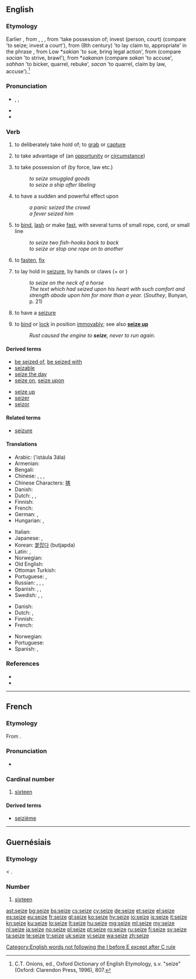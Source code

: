 ==English==

===Etymology===
Earlier {{term|seise|lang=en}}, from {{etyl|enm}} {{term|seisen|lang=enm}}, {{term|sesen|lang=enm}}, {{term|saisen|lang=enm}}, from {{etyl|fro}} {{term|seisir|lang=fro}} 'take possession of; invest (person, court) (compare {{etyl|fr|-}} {{term|saisir|lang=fr}} 'to seize; invest a court'), from {{etyl|ML.}} {{term|sacire|sacīre|lang=la}} (8th century) 'to lay claim to, appropriate' in the phrase {{term||ad propriam sacire}}, from Low {{etyl|frk}} *''sakian'' 'to sue, bring legal action', from {{proto|Germanic|sakōnan}} (compare {{etyl|ang|-}} ''sacian'' 'to strive, brawl'), from *''sakanan'' (compare {{etyl|osx|-}} ''sakan'' 'to accuse', {{etyl|goh|-}} ''sahhan'' 'to bicker, quarrel, rebuke', {{etyl|ang|-}} ''sacan'' 'to quarrel, claim by law, accuse').<ref>C.T. Onions, ed., Oxford Dictionary of English Etymology, s.v. "seize" (Oxford: Clarendon Press, 1996), 807.</ref>

===Pronunciation===
* {{enPR|sēz}}, {{IPA|/siːz/}}, {{X-SAMPA|/si:z/}}
* {{audio|en-us-seize.ogg|Audio (US)}}
* {{homophones|seas|sees}}

===Verb===
{{en-verb|seiz|ing}}

# {{transitive}} to deliberately take hold of; to [[grab]] or [[capture]]
# {{transitive}} to take advantage of (an [[opportunity]] or [[circumstance]])
# {{transitive}} to take possession of (by force, law etc.)
#: ''to seize smuggled goods''
#: ''to seize a ship after libeling''
# {{transitive}} to have a sudden and powerful effect upon
#: ''a panic seized the crowd''
#: ''a fever seized him''
# {{transitive|nautical}} to [[bind]], [[lash]] or make [[fast]], with several turns of small rope, cord, or small line
#: ''to seize two fish-hooks back to back''
#: ''to seize or stop one rope on to another''
# {{transitive|obsolete}} to [[fasten]], [[fix]]
# {{intransitive}} to lay hold in [[seizure]], by hands or claws (+ {{term|on|lang=en}} or {{term|upon|lang=en}})
#: ''to seize on the neck of a horse''
#: ''The text which had seized upon his heart with such comfort and strength abode upon him for more than a year.'' (''Southey'', Bunyan, p. 21)
# {{intransitive}} to have a [[seizure]]
# {{intransitive}} to [[bind]] or [[lock]] in position [[immovably]]; see also '''[[seize up]]'''
#: ''Rust caused the engine to '''seize''', never to run again.''

====Derived terms====
{{top2}}
* [[be seized of]], [[be seized with]]
* [[seizable]]
* [[seize the day]]
* [[seize on]], [[seize upon]]
{{mid2}}
* [[seize up]]
* [[seizer]]
* [[seizor]]
{{bottom}}

====Related terms====
* [[seizure]]

====Translations====
{{trans-top|grab}}
* Arabic: {{Arab|[[استولى على]]}} (’istáula 3ála)
* Armenian: {{t|hy|գրավել|tr=gravel}}
* Bengali: {{t-|bn|ধরা|sc=Beng|xs=Bengali}}
* Chinese: {{t|cmn|捕抓|tr=bǔzhuā|sc=Hans}}, {{t|cmn|攫取|tr=juéqǔ|sc=Hans}}, {{t-|cmn|捉|tr=zhuō|sc=Hans}}, {{t-|cmn|攫|tr=jué|sc=Hans}}
* Chinese Characters: [[揢]]
* Danish: {{t-|da|gribe}}
* Dutch: {{t+|nl|grijpen}}, {{t+|nl|vangen}}, {{t+|nl|pakken}}
* Finnish: {{t+|fi|tarttua}}
* French: {{t+|fr|saisir}}
* German: {{t|de|ergreifen}}, {{t|de|fassen}}
* Hungarian: {{t+|hu|megfog}}, {{t+|hu|megragad}}
{{trans-mid}}
* Italian: {{t+|it|prendere}}
* Japanese: {{t|ja|捉える|tr=とらえる, toraeru}}, {{t-|ja|つかむ|tr=tsukamu}}
* Korean: [[붙잡다]] (butjapda)
* Latin: {{t-|la|capere}}, {{t|la|possideo}}
* Norwegian: {{t-|no|gripe}}
* Old English: {{t-|ang|niman|xs=Old English}}
* Ottoman Turkish: {{tø|ota|استولى على|tr=istevli ele|sc=ota-Arab}}
* Portuguese: {{t+|pt|agarrar}}, {{t+|pt|capturar}}
* Russian: {{t|ru|захватывать|tr=zaxvátyvat’}} {{impf}}, {{t|ru|захватить|tr=zaxvatít’}} {{pf.}}, {{t|ru|схватывать|tr=sxvátyvat’}} {{impf}}, {{t|ru|схватить|tr=sxvatít’}} {{pf.}}
* Spanish: {{t+|es|agarrar}}, {{t|es|apoderarse de}}, {{t|es|apresar}}
* Swedish: {{t+|sv|gripa}}, {{t+|sv|fånga}}, {{t|sv|tillskansa}}
{{trans-bottom}}

{{trans-top|take advantage}}
* Danish: {{t-|da|gribe}}
* Dutch: {{t+|nl|grijpen}}, {{t+|nl|aangrijpen}}
* Finnish: {{t+|fi|tarttua}} {{t+|fi|tilaisuus|alt=tilaisuuteen}}
* French: {{t+|fr|saisir}}
{{trans-mid}}
* Norwegian: {{t-|no|gripe}}
* Portuguese: {{t|pt|aproveitar}}
* Spanish: {{t|es|tomar}}, {{t|es|aprovechar|alt=aprovercharse de}}
{{trans-bottom}}

===References===
<references/>
* {{R:Century 1911}}
* {{R:OED Online|code=174979}}

[[Category:English words not following the I before E except after C rule]]

----

==French==
{{cardinalbox|fr|15|16|17|quinze|dix-sept|ord=seizième|wplink=Seize}}

===Etymology===
From {{etyl|la|fr}} {{term|sedecim|sēdecim|lang=la}}.

===Pronunciation===
* {{audio|Fr-seize.ogg|audio}}

===Cardinal number===
{{head|fr|cardinal number}}

# [[sixteen]]

====Derived terms====
* [[seizième]]

----

==Guernésiais==

===Etymology===
{{etyl|fro|roa-grn}} {{term|seize|lang=fro}} < {{etyl|la|roa-grn}} {{term|sedecim|sēdecim|lang=la}}.

===Number===
{{cardinalbox|roa-grn|15|16|17|tchinze|dix-sept}}
{{head|roa-grn|cardinal number}}

# [[sixteen]]

[[ast:seize]]
[[bg:seize]]
[[bs:seize]]
[[cs:seize]]
[[cy:seize]]
[[de:seize]]
[[et:seize]]
[[el:seize]]
[[es:seize]]
[[eu:seize]]
[[fr:seize]]
[[gl:seize]]
[[ko:seize]]
[[hy:seize]]
[[io:seize]]
[[is:seize]]
[[it:seize]]
[[kn:seize]]
[[ku:seize]]
[[lo:seize]]
[[lt:seize]]
[[hu:seize]]
[[mg:seize]]
[[ml:seize]]
[[my:seize]]
[[nl:seize]]
[[ja:seize]]
[[no:seize]]
[[pl:seize]]
[[pt:seize]]
[[ro:seize]]
[[ru:seize]]
[[fi:seize]]
[[sv:seize]]
[[ta:seize]]
[[te:seize]]
[[tr:seize]]
[[uk:seize]]
[[vi:seize]]
[[wa:seize]]
[[zh:seize]]